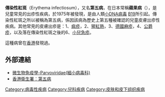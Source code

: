 {{medical}}
{{Infobox medical condition
| name           = Erythema infectiosum
| image          = Fifth disease.jpg
| caption        = 感染傳染性紅斑的16個月大嬰兒
| DiseasesDB     = 4442
| ICD10          = {{ICD10|B|08|3|b|00}}
| ICD9           = {{ICD9|057.0}}
| eMedicineSubj  = emerg
| eMedicineTopic = 378
| eMedicine_mult = {{eMedicine2|derm|136}} {{eMedicine2|ped|192}}
| MeshID         = D016731
}}
'''傳染性紅斑'''（Erythema infectiosum），又名'''第五病'''，在日本常稱'''蘋果病'''（{{lang|ja|リンゴ病}}），是兒童常見的出疹性疾病，於1975年被發現，是由人類[[小DNA病毒|小DNA病毒]] [[B19病毒|B19]]所引起。傳染性紅斑之所以被稱為第五病，係因該病為歷史上第五種被確認的兒童皮膚出疹性疾病。其他常見的皮膚出疹是：1、[[痲疹|痲疹]]，2、[[猩紅熱|猩紅熱]]，3、[[德國麻疹|德國麻疹]]，4、[[公爵疹|公爵疹]]，以及落在傳染性紅斑之後的6、[[小兒急疹|小兒急疹]]。

這種病曾在[[香港|香港]]發現過。

==外部連結==
*[http://smallcollation.blogspot.tw/2013/02/parvoviridae.html 微生物免疫學-Parvoviridae(細小病毒科)] {{Wayback|url=http://smallcollation.blogspot.tw/2013/02/parvoviridae.html |date=20130211120114 }}
* [http://www.chp.gov.hk/content.asp?lang=tc&info_id=22&id=24&pid=9 香港衛生署：第五病]

{{医学小作品}}
[[Category:病毒性疾病|Category:病毒性疾病]]
[[Category:兒科疾病|Category:兒科疾病]]
[[Category:皮肤和皮下组织疾病|Category:皮肤和皮下组织疾病]]
